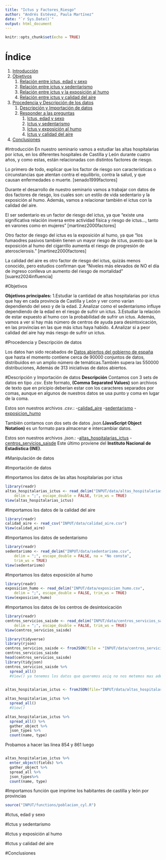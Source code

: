 ```yaml
---
title: "Ictus y Factores_Riesgo"
author: "Andrés Estévez, Paula Martínez"
date: "`r Sys.Date()`"
output: html_document
---
```

```r
knitr::opts_chunk$set(echo = TRUE)
```
# Índice
1. [Introducción](#introducción)
2. [Objetivos](#objetivos)  
   1. [Relación entre ictus, edad y sexo](#relación-entre-ictus-edad-y-sexo)  
   2. [Relación entre ictus y sedentarismo](#relación-entre-ictus-y-sedentarismo)  
   3. [Relación entre ictus y la exposición al humo](#relación-entre-ictus-y-la-exposición-al-humo)  
   4. [Relación entre ictus y calidad del aire](#relación-entre-ictus-y-calidad-del-aire)  
3. [Procedencia y Descripción de  los datos](#Procedencia y Descripción-de-datos)  
   1. [Descripción y Importación de datos](#Descripción y Importación-de-datos)  
   2. [Responder a las preguntas](#responder-a-las-preguntas)  
      1. [Ictus, edad y sexo](#ictus-edad-y-sexo)  
      2. [Ictus y sedentarismo](#ictus-y-sedentarismo)  
      3. [Ictus y exposición al humo](#ictus-y-exposición-al-humo)  
      4. [Ictus y calidad del aire](#ictus-y-calidad-del-aire)  
4. [Conclusiones](#conclusiones)


#Introducción
En nuestro seminario vamos a estudiar las altas hospitalarias por ictus, en los diferentes hospitales de Castilla y León durante cuatro años, y como estas, están relacionadas con distintos factores de riesgo.

Lo primero de todo, explicar que los factor de riesgo son características o circunstancias que atentan contra el equilibrio, contra la salud, y que causan enfermedades o muerte. [senado1999factores]

Durante el desarrollo de nuestro seminario vamos a trabajar con datos de dos factores de riesgo, los cuales son: un estilo de vida sedentario y la exposición al humo. Además, vamos a relacionar también el ictus con la calidad del aire.

El ser sedentario es un factor de riesgo del ictus, ya que "existe una significativa relación inversa entre actividad física y riesgo de ictus..., tanto en varones como en mujeres" [martinez2000factores]

Otro factor de riesgo del ictus es la exposición al humo, ya que "los fumaodres pasivos también tienen un mayor riesgo de ictus, puesto que la exposición al humo del cigarrillo aumenta el riesgo de progresión de aterosclerosis." [martinez2000factores]

La calidad del aire es otro factor de riesgo del ictus, quizás menos conocido, pero estudios confirman que "Niveles más elevados de NO el día de ingreso conlleva un aumento del riesgo de mortalidad" [suarez2024influencia]


#Objetivos

**Objetivos principales:**
1.Estudiar la cantidad de altas hospitalarias por ictus que hay en cada provincia de Castilla y León y ver como varían dependiendo del sexo y de la edad.
2.Analizar como el sedentarismo influye dependiendo de la edad en el riesgo de sufrir un ictus.
3.Estudiar la relación de estar expuesto al humo con la probabilidad de sufrir un ictus. Además, vamos a ver si hay más número de centros de ayuda para desintoxicación, en las provincias en las que más ictus haya habido.
4.Analizar si a peor calidad del aire hay más riesgo de sufrir un ictus.


#Procedencia y Descripción  de datos

Los datos han sido recabados de [Datos abiertos del gobierno de españa](https://datos.gob.es/es/) que hasta el momento contiene cerca de 90000 conjuntos de datos, distribuidos en un amplio número de temáticas.También supera las 550000 distribuciones, Además de 313 iniciativas de datos abiertos.


#Descripción y Importación de datos
**Descripción**
Contamos con 3 sets de datos en tipo *.csv*.
Este formato, **(Comma Separated Values)** son archivos de texto que en pricipio deberían estar con los caracteres separados por comas, aunque en algunos de nuestros datos se usa punto y coma en lugar de la coma.

Estos son nuestros archivos *.csv*.:
  -[calidad_aire](https://servicios.jcyl.es/esco/cargarFrmDatosHistoricos.action)
  -[sedentarismo](https://datos.gob.es/es/catalogo/ea0010587-sedentarismo-segun-sexo-y-grupo-de-edad-poblacion-de-15-y-mas-anos-identificador-api-t15-p420-a2019-p06-l0-04006-px1)
  -[exposicion_humo](https://datos.gob.es/es/catalogo/ea0010587-exposicion-al-humo-de-tabaco-en-lugares-cerrados-segun-sexo-pais-de-nacimiento-y-grupo-de-edad-poblacion-de-15-y-mas-anos-identificador-api-t15-p420-a2019-p03-l0-02026-px1)
  
También contamos con dos sets de datos *.json*.**(JavaScript Object Notation)** es un formato para almacenar e intercambiar datos.

Estos son nuestros archivos *.json*.:
  -[altas_hospitalarias_ictus](https://datos.gob.es/es/catalogo/a07002862-altas-hospitalarias-con-diagnostico-de-ictus)
  -[centros_servicios_saisde](https://servicios.ine.es/wstempus/jsCache/es/DATOS_TABLA/65334?tip=AM&)
Este último proviene del **Instituto Nacional de Estadística (INE)**.



  
#Manipulación de datos

#Importación de datos

#Importamos los datos de las altas hospitalarias por ictus
```r
library(readr)
altas_hospitalarias_ictus <- read_delim("INPUT/data/altas_hospitalarias_ictus.csv", 
    delim = ";", escape_double = FALSE, trim_ws = TRUE)
View(altas_hospitalarias_ictus)
```

#Importamos los datos de la calidad del aire
```r
library(readr)
calidad_aire <- read_csv("INPUT/data/calidad_aire.csv")
View(calidad_aire)
```

#Importamos los datos de sedentarismo

```r

library(readr)
sedentarismo <- read_delim("INPUT/data/sedentarismo.csv", 
    delim = ";", escape_double = FALSE, na = "No consta", 
    trim_ws = TRUE)
View(sedentarismo)
```


#Importamos los datos exposición al humo
```r
library(readr)
exposicion_humo <- read_delim("INPUT/data/exposicion_humo.csv", 
    delim = ";", escape_double = FALSE, trim_ws = TRUE)
View(exposicion_humo)
```

#Importamos los datos de los centros de desintoxicación
```r
library(readr)
centros_servicios_saisde <- read_delim("INPUT/data/centros_servicios_saisde.csv", 
    delim = ";", escape_double = FALSE, trim_ws = TRUE)
View(centros_servicios_saisde)
```
```r
library(tidyverse)
library(rjson)
centros_servicios_saisde <- fromJSON(file = "INPUT/data/centros_servicios_saisde.json")
centros_servicios_saisde
head(centros_servicios_saisde)
library(tidyjson)
centros_servicios_saisde %>%
  spread_all()
  #View() ya tenemos los datos que queremos asiq no nos metemos mas adentro
  
```

```r
altas_hospitalarias_ictus <- fromJSON(file="INPUT/data/altas_hospitalarias_ictus.json")

altas_hospitalarias_ictus %>%
  spread_all() 
  #View()
```

```r
altas_hospitalarias_ictus %>%
  spread_all() %>%
  gather_object %>%
  json_types %>%
  count(name, type)

```
Probamos a hacer las linea 854 y 861 luego
```r

```


```r
altas_hospitalarias_ictus %>%
  enter_object(fields) %>%
  gather_object %>%
  spread_all %>%
  json_types%>%
  count(name, type)
```



#Importamos función que imprime los habitantes de castilla y león por provincias
```r
source("INPUT/functions/poblacion_cyl.R")

```







#Ictus, edad y sexo

#Ictus y sedentarismo

#Ictus y exposición al humo

#Ictus y calidad del aire

#Conclusiones


